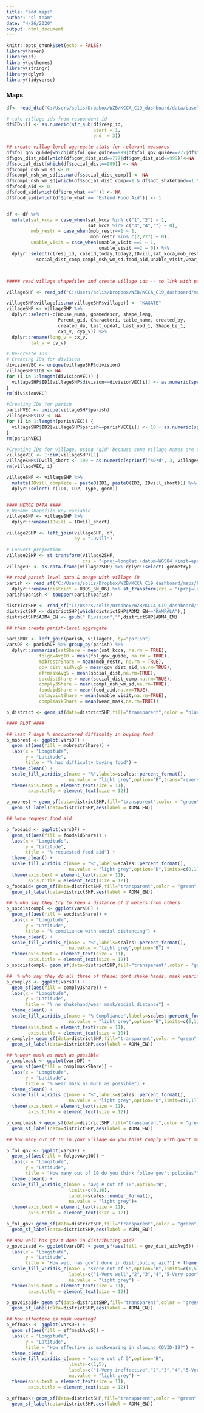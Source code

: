 ```yaml
---
title: "add maps"
author: "sl team"
date: "4/26/2020"
output: html_document
---
```


```r
knitr::opts_chunk$set(echo = FALSE)
library(haven)
library(sf)
library(ggthemes)
library(stringr)
library(dplyr)
library(tidyverse)
```

### Maps


```r
df<- read_dta("C:/Users/solis/Dropbox/WZB/KCCA_C19_dashboard/data/baseline_r1r2_0801.dta")

# take village ids from respondent id
df$IDvill <- as.numeric(str_sub(df$resp_id,
                                start = 1,
                                end  = 3))

## create villag-level aggregate stats for relevant measures
df$fol_gov_guide[which(df$fol_gov_guide==999|df$fol_gov_guide==777|df$fol_gov_guide==-999)] <- NA
df$gov_dist_aid[which(df$gov_dist_aid==777|df$gov_dist_aid==999)]<-NA
df$social_dist[which(df$social_dist==999)] <- NA
df$compl_nsh_wm_sd <- 0
df$compl_nsh_wm_sd[is.na(df$social_dist_comp)] <- NA
df$compl_nsh_wm_sd[which(df$social_dist_comp==1 & df$not_shakehand==1 & df$wear_mask==1)] <- 1
df$food_aid <- 0
df$food_aid[which(df$pro_what =="")] <- NA
df$food_aid[which(df$pro_what == "Extend Food Aid")] <- 1


df <- df %>% 
  mutate(sat_kcca = case_when(sat_kcca %in% c("1","2") ~ 1,
                              sat_kcca %in% c("3","4","") ~ 0),
         mob_restr = case_when(mob_restr==1 ~ 1,
                               mob_restr %in% c(2,777) ~ 0),
         unable_visit = case_when(unable_visit ==1 ~ 1,
                                  unable_visit ==2 ~ 0)) %>% 
  dplyr::select(c(resp_id, caseid,today,today2,IDvill,sat_kcca,mob_restr,fol_gov_guide,gov_dist_aid,social_dist,
           social_dist_comp,compl_nsh_wm_sd,food_aid,unable_visit,wear_mask))



##### read village shapefiles and create village ids -- to link with parish level data

villageSHP <- read_sf("C:/Users/solis/Dropbox/WZB/KCCA_C19_dashboard/maps/Villages-20190522/KC-villages-20190522.shp")

villageSHP$village[is.na(villageSHP$village)] <- "KAGATE"
villageSHP <- villageSHP %>%
  dplyr::select(-c(House_Numb, gnamedescr, shape_leng, 
                   Parent_gid, Characteri, table_name, created_by, 
                   created_da, Last_updat, Last_upd_1, Shape_Le_1, 
                   cxp_v, cyp_v)) %>%
  dplyr::rename(long_v = cx_v,
         lat_v = cy_v)

# Re-create IDs
# Creating IDs for division
divisionVEC <- unique(villageSHP$division)
villageSHP$ID1 <- NA
for (i in 1:length(divisionVEC)) {
  villageSHP$ID1[villageSHP$division==divisionVEC[i]] <- as.numeric(sprintf("%0*d", 1, i))
}
rm(divisionVEC)

#Creating IDs for parish
parishVEC <- unique(villageSHP$parish)
villageSHP$ID2 <- NA
for (i in 1:length(parishVEC)) {
  villageSHP$ID2[villageSHP$parish==parishVEC[i]] <- 10 + as.numeric(sprintf("%0*d", 2, i))
}
rm(parishVEC)

#Creating IDs for village, using 'gid' because some village names are the same
villageVEC <- 1:dim(villageSHP)[1]
villageSHP$IDvill_short <- 100 + as.numeric(sprintf("%0*d", 3, villageVEC))
rm(villageVEC, i)

villageSHP <- villageSHP %>%
  mutate(IDvill_complete = paste0(ID1, paste0(ID2, IDvill_short))) %>%
  dplyr::select(-c(ID1, ID2, Type, geom))


#### MERGE DATA ####
# Rename shapefile key variable
villageSHP <- villageSHP %>% 
  dplyr::rename(IDvill = IDvill_short)

village2SHP <- left_join(villageSHP, df,
                         by = "IDvill")

# Convert projection
village2SHP <- st_transform(village2SHP, 
                            crs = "+proj=longlat +datum=WGS84 +init=epsg:4326 +no_defs")
villageDF <- as.data.frame(village2SHP) %>% dplyr::select(-geometry)

## read parish level data & merge with village ID 
parish <- read_sf("C:/Users/solis/Dropbox/WZB/KCCA_C19_dashboard/maps/Parishes/Parishes.shp") %>% dplyr::rename(parish = UBOS_PN_13) %>% 
  dplyr::rename(district = UBOS_SN_06) %>% st_transform(crs = "+proj=longlat +datum=WGS84 +init=epsg:4326 +no_defs")
parish$parish <- toupper(parish$parish)

districtSHP <- read_sf("C:/Users/solis/Dropbox/WZB/KCCA_C19_dashboard/maps/uga_admbnd_2020_shp/uga_admbnda_adm4_2020.shp")%>% st_transform(crs = "+proj=longlat +datum=WGS84 +init=epsg:4326 +no_defs")
districtSHP <- districtSHP[which(districtSHP$ADM2_EN=="KAMPALA"),]
districtSHP$ADM4_EN <- gsub(" Division","",districtSHP$ADM4_EN)

## then create parish-level aggregate

parishDF <- left_join(parish, villageDF, by="parish")
varsDF <- parishDF %>% group_by(parish) %>% 
  dplyr::summarise(satShare = mean(sat_kcca, na.rm = TRUE),
            folgovAvg10 = mean(fol_gov_guide, na.rm = TRUE),
            mobrestrShare = mean(mob_restr, na.rm = TRUE),
            gov_dist_aidAvg5 = mean(gov_dist_aid,na.rm=TRUE),
            effmaskAvg5 = mean(social_dist,na.rm=TRUE),
            socdistShare = mean(social_dist_comp,na.rm=TRUE),
            comply3Share = mean(compl_nsh_wm_sd,na.rm=TRUE),
            foodaidShare = mean(food_aid,na.rm=TRUE),
            delayvistShare = mean(unable_visit,na.rm=TRUE),
            complmaskShare = mean(wear_mask,na.rm=TRUE)) 

p_district <- geom_sf(data=districtSHP,fill="transparent",color = "blue", size = 1) +geom_sf_label(data=districtSHP,aes(label = ADM4_EN))

```

```r


#### PLOT ####

## last 7 days % encountered difficulty in buying food
p_mobrest <- ggplot(varsDF) +
  geom_sf(aes(fill = mobrestrShare)) +
  labs(x = "Longitude",
       y = "Latitude",
       title = "% had difficulty buying food") +
  theme_clean() +
  scale_fill_viridis_c(name = "%",labels=scales::percent_format(),
                       na.value = "light grey",option="B",trans="reverse") +
  theme(axis.text = element_text(size = 11),
        axis.title = element_text(size = 12))

p_mobrest + geom_sf(data=districtSHP,fill="transparent",color = "green", size = 0.8) +
  geom_sf_label(data=districtSHP,aes(label = ADM4_EN))

## %who request food aid

p_foodaid <- ggplot(varsDF) +
  geom_sf(aes(fill = foodaidShare)) +
  labs(x = "Longitude",
       y = "Latitude",
       title = "% requested food aid") +
  theme_clean() +
  scale_fill_viridis_c(name = "%",labels=scales::percent_format(),
                       na.value = "light grey",option="B",limits=c(0,1)) +
  theme(axis.text = element_text(size = 11),
        axis.title = element_text(size = 12))
p_foodaid+ geom_sf(data=districtSHP,fill="transparent",color = "green", size = 0.8) +
  geom_sf_label(data=districtSHP,aes(label = ADM4_EN))


```

```r


## % who say they try to keep a distance of 2 meters from others
p_socdistcompl <- ggplot(varsDF) +
  geom_sf(aes(fill = socdistShare)) +
  labs(x = "Longitude",
       y = "Latitude",
       title = "% compliance with social distancing") +
  theme_clean() +
  scale_fill_viridis_c(name = "%",labels=scales::percent_format(),
                       na.value = "light grey",option="B") +
  theme(axis.text = element_text(size = 11),
        axis.title = element_text(size = 12))
p_socdistcompl+ geom_sf(data=districtSHP,fill="transparent",color = "green", size = 0.8) +geom_sf_label(data=districtSHP,aes(label = ADM4_EN))

##  % who say they do all three of these: dont shake hands, mask wearing, try to keep distance of 2 meters
p_comply3 <- ggplot(varsDF) +
  geom_sf(aes(fill = comply3Share)) +
  labs(x = "Longitude",
       y = "Latitude",
       title = "% no shakehand/wear mask/social distance") +
  theme_clean() +
  scale_fill_viridis_c(name = "% Compliance",labels=scales::percent_format(),
                       na.value = "light grey",option="B",limits=c(0,1)) +
  theme(axis.text = element_text(size = 11),
        axis.title = element_text(size = 10))
p_comply3+ geom_sf(data=districtSHP,fill="transparent",color = "green", size = 0.8) +
  geom_sf_label(data=districtSHP,aes(label = ADM4_EN))

## % wear mask as much as possible
p_complmask <- ggplot(varsDF) +
  geom_sf(aes(fill = complmaskShare)) +
  labs(x = "Longitude",
       y = "Latitude",
       title = "% wear mask as much as possible") +
  theme_clean() +
  scale_fill_viridis_c(name = "%",labels=scales::percent_format(),
                       na.value = "light grey",option="B",limit=c(0,1)) +
  theme(axis.text = element_text(size = 11),
        axis.title = element_text(size = 12))

p_complmask + geom_sf(data=districtSHP,fill="transparent",color = "green", size = 0.8) +
  geom_sf_label(data=districtSHP,aes(label = ADM4_EN))

```

```r

## how many out of 10 in your village do you think comply with gov't measures?

p_fol_gov <- ggplot(varsDF) +
  geom_sf(aes(fill = folgovAvg10)) +
  labs(x = "Longitude",
       y = "Latitude",
       title = "How many out of 10 do you think follow gov't policies?") +
  theme_clean() +  
  scale_fill_viridis_c(name = "avg # out of 10",option="B",
                       limits=c(0,10),
                       labels=scales::number_format(),
                       na.value = "light grey")+ 
  theme(axis.text = element_text(size = 11),
        axis.title = element_text(size = 12))

p_fol_gov+ geom_sf(data=districtSHP,fill="transparent",color = "green", size = 0.8) +
  geom_sf_label(data=districtSHP,aes(label = ADM4_EN))

```

```r

## How well has gov't done in distributing aid?
p_govdisaid <- ggplot(varsDF) + geom_sf(aes(fill = gov_dist_aidAvg5)) +
  labs(x = "Longitude",
       y = "Latitude",
       title = "How well has gov't done in distributing aid?") + theme_clean() +
  scale_fill_viridis_c(name = "score out of 5",option="B",limits=c(1,5),
                       labels=c("1-Very well","2","3","4","5-Very poorly"),
                       na.value = "light grey") +
  theme(axis.text = element_text(size = 11),
        axis.title = element_text(size = 12))

p_govdisaid+ geom_sf(data=districtSHP,fill="transparent",color = "green", size = 0.8) +
  geom_sf_label(data=districtSHP,aes(label = ADM4_EN))

## how effective is mask wearing?
p_effmask <- ggplot(varsDF) +
  geom_sf(aes(fill = effmaskAvg5)) +
  labs(x = "Longitude",
       y = "Latitude",
       title = "How effective is maskwearing in slowing COVID-19?") +
  theme_clean() +
  scale_fill_viridis_c(name = "score out of 5",option="B",
                       limits=c(1,5),
                       labels=c("1-Very ineffective","2","3","4","5-Very effective"),
                       na.value = "light grey") +
  theme(axis.text = element_text(size = 11),
        axis.title = element_text(size = 12))

p_effmask+ geom_sf(data=districtSHP,fill="transparent",color = "green", size = 0.8) +
  geom_sf_label(data=districtSHP,aes(label = ADM4_EN))

```
